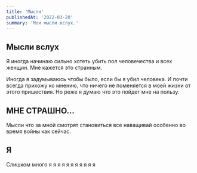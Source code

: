 ```yaml
---
title: 'Мысли'
publishedAt: '2022-03-20'
summary: 'Мои мысли вслух.'
---
```


## Мысли вслух
Я иногда начинаю сильно хотеть убить пол человечества и всех женщин.
Мне кажется это странным.  

Иногда я задумываюсь чтобы было, если бы я убил человека.
И почти всегда прихожу ко мнению, что ничего не поменяется в моей жизни от этого пришествия.
Но реже я думаю что это пойдет мне на пользу.

## МНЕ СТРАШНО...
Мысли что за мной смотрят становиться все наващивай особенно во время войны как сейчас.

## Я
Слишком много я я я я я я я я я я я


